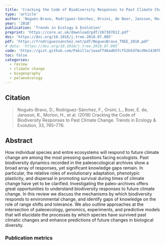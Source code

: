 ```yaml
---
title: 'Cracking the Code of Biodiversity Responses to Past Climate Change'
type: 'article'
author: 'Nogués-Bravo, Rodríguez-Sánchez, Orsini, de Boer, Jansson, Morlon, Fordham, Jackson'
year: '2018'
publication: 'Trends in Ecology & Evolution'
preprint: 'https://core.ac.uk/download/pdf/267307812.pdf'
doi: 'https://doi.org/10.1016/j.tree.2018.07.005'
pdf: 'https://frodriguezsanchez.net/pdf/NoguesBravo_TREE_2018.pdf'
# data: 'https://doi.org/10.1016/j.tree.2018.07.005'
code: 'https://gist.github.com/Pakillo/1eaaf746ad65fcf52b5df8cd9e1430fb'
toc: false
categories: 
  - review
  - climate change
  - biogeography
  - palaeoecology
---
```


## Citation

> Nogués-Bravo, D., Rodríguez-Sánchez, F., Orsini, L., Boer, E. de, Jansson, R., Morlon, H., et al. (2018) Cracking the Code of Biodiversity Responses to Past Climate Change. Trends in Ecology &amp; Evolution, 33, 765–776.

## Abstract

How individual species and entire ecosystems will respond to future climate change are among the most pressing questions facing ecologists. Past biodiversity dynamics recorded in the paleoecological archives show a broad array of responses, yet significant knowledge gaps remain. In particular, the relative roles of evolutionary adaptation, phenotypic plasticity, and dispersal in promoting survival during times of climate change have yet to be clarified. Investigating the paleo-archives offers great opportunities to understand biodiversity responses to future climate change. In this review we discuss the mechanisms by which biodiversity responds to environmental change, and identify gaps of knowledge on the role of range shifts and tolerance. We also outline approaches at the intersection of paleoecology, genomics, experiments, and predictive models that will elucidate the processes by which species have survived past climatic changes and enhance predictions of future changes in biological diversity.

### Publication metrics

<br>

<span class="__dimensions_badge_embed__" data-doi="10.1016/j.tree.2018.07.005" data-hide-zero-citations="true" data-legend="always"></span><script async src="https://badge.dimensions.ai/badge.js" charset="utf-8"></script>

<script type='text/javascript' src='https://d1bxh8uas1mnw7.cloudfront.net/assets/embed.js'></script><div data-badge-details="right" data-badge-type="medium-donut" data-doi="10.1016/j.tree.2018.07.005" data-hide-no-mentions="true" class="altmetric-embed"></div>

<div class="scite-badge" data-doi="10.1016/j.tree.2018.07.005" data-layout="horizontal" data-show-zero="false" data-show-labels="true"></div><link rel="stylesheet" type="text/css" href="https://cdn.scite.ai/badge/scite-badge-latest.min.css"><script async type="application/javascript" src="https://cdn.scite.ai/badge/scite-badge-latest.min.js"></script>

